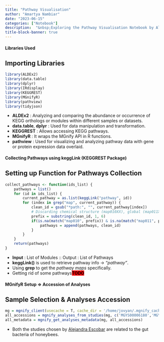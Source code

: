 ```yaml
---
title: "Pathway Visualisation"
author: "Amartya Nambiar"
date: "2023-06-15"
categories: ["Notebook"]
description:  "&nbsp;Exploring the Pathway Visualisation Notebook by Alejandra Escobar (EBI Bioinformatician)"
title-block-banner: true
---
```


<!-- #### What does it do? -->

#### Libraries Used

::: {.callout-note icon="false"}
# Importing Libraries

``` r
library(ALDEx2)
library(data.table)
library(dplyr)
library(IRdisplay)
library(KEGGREST)
library(MGnifyR)   
library(pathview)
library(tidyjson)
```

-   **ALDEx2** : Analyzing and comparing the abundance or occurrence of KEGG orthologs or modules within different samples or datasets.
-   **data.table**, **dplyr** : Used for data manipulation and transformation.
-   **KEGGREST** : Allows accessing KEGG pathways.
-   **MGnifyR** : It wraps the MGnify API in R functions.
-   **pathview** : Used for visualizing and analyzing pathway data with gene or protein expression data overlaid.
:::

#### Collecting Pathways using keggLink (KEGGREST Package)

::: {.callout-note icon="false"}
# Setting up Function for Pathways Collection

``` r
collect_pathways <- function(ids_list) {
    pathways = list()
    for (id in ids_list) { 
        current_pathway = as.list(keggLink("pathway", id))
        for (index in grep("map", current_pathway)) {        
            clean_id = gsub("*path:", "", current_pathway[index])
            # Discarding chemical structure (map010XX), global (map011XX), and overview (map012XX) maps
            prefix = substring(clean_id, 1, 6)
            if(is.na(match("map010", prefix)) & is.na(match("map011", prefix)) & is.na(match("map012", prefix)) ){
                pathways = append(pathways, clean_id)
            }
        }
    }
    return(pathways)
}
```

-   **Input** : List of Modules :: Output : List of Pathways
-   **keggLink()** is used to retrieve pathway info -\> *"pathway"*.
-   Using **grep** to get the *pathway maps* specifically.
-   Getting rid of some pathways<mark style="background-color:red">**TODO**</mark>
:::

#### MGnifyR Setup =\> Accession of Analyses

::: {.callout-note icon="false"}
# Sample Selection & Analyses Accession

``` r
mg = mgnify_client(usecache = T, cache_dir = '/home/jovyan/.mgnify_cache')
all_accessions = mgnify_analyses_from_studies(mg, c('MGYS00006180','MGYS00006178'))
all_metadata = mgnify_get_analyses_metadata(mg, all_accessions)
```

-   Both the studies chosen by [Alejandra Escobar](https://www.embl.org/people/person/alejandra-escobar-zepeda/) are related to the gut bacteria of honeybees.
:::

